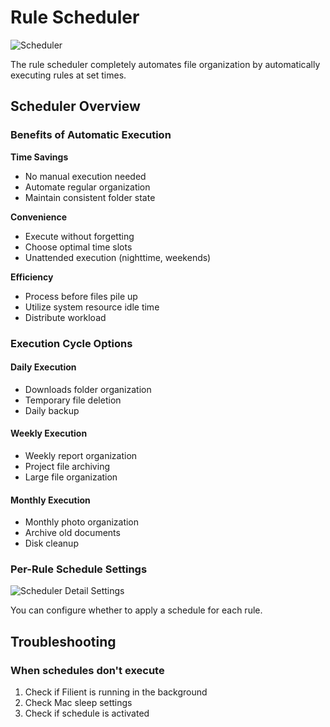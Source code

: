 # Rule Scheduler
![Scheduler](/docs/images/scheduler.png)

The rule scheduler completely automates file organization by automatically executing rules at set times.

## Scheduler Overview

### Benefits of Automatic Execution

**Time Savings**
- No manual execution needed
- Automate regular organization
- Maintain consistent folder state

**Convenience**
- Execute without forgetting
- Choose optimal time slots
- Unattended execution (nighttime, weekends)

**Efficiency**
- Process before files pile up
- Utilize system resource idle time
- Distribute workload

### Execution Cycle Options

#### Daily Execution
- Downloads folder organization
- Temporary file deletion
- Daily backup

#### Weekly Execution
- Weekly report organization
- Project file archiving
- Large file organization

#### Monthly Execution
- Monthly photo organization
- Archive old documents
- Disk cleanup

### Per-Rule Schedule Settings
![Scheduler Detail Settings](/docs/images/scheduler-rule.png)

You can configure whether to apply a schedule for each rule.

## Troubleshooting

### When schedules don't execute

1. Check if Filient is running in the background
2. Check Mac sleep settings
3. Check if schedule is activated
